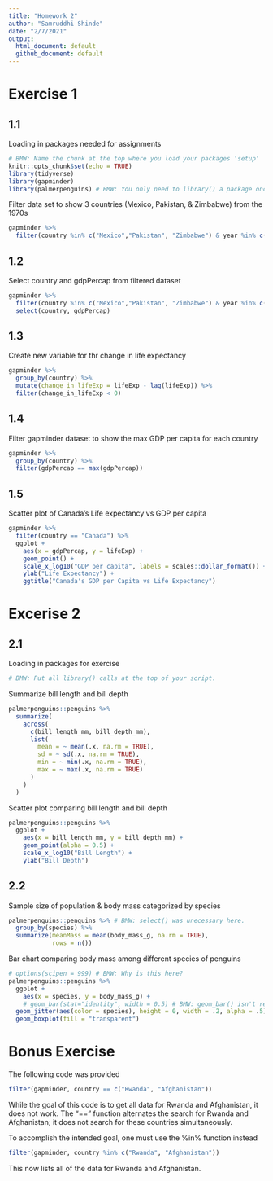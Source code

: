 ```yaml
---
title: "Homework 2"
author: "Samruddhi Shinde"
date: "2/7/2021"
output:
  html_document: default
  github_document: default
---
```


<!-- BMW: When you submit your homework, you need to knit it twice by clicking the Knit button in RStudio. Once to github_document and once to html_document. -->

# Exercise 1

<!-- BMW: You need a space after # in headings -->

## 1.1 

Loading in packages needed for assignments

<!-- BMW: You need a blank line between paragraphs in markdown. A single line break is ignored. -->

```r
# BMW: Name the chunk at the top where you load your packages 'setup'
knitr::opts_chunk$set(echo = TRUE)
library(tidyverse)
library(gapminder)
library(palmerpenguins) # BMW: You only need to library() a package once in a script.
```

Filter data set to show 3 countries (Mexico, Pakistan, & Zimbabwe) from the 1970s

```r
gapminder %>%
  filter(country %in% c("Mexico","Pakistan", "Zimbabwe") & year %in% c(1970:1979))
```

## 1.2

Select country and gdpPercap from filtered dataset

```r
gapminder %>%
  filter(country %in% c("Mexico","Pakistan", "Zimbabwe") & year %in% c(1970:1979)) %>%
  select(country, gdpPercap)
```

## 1.3 

Create new variable for thr change in life expectancy

```r
gapminder %>%
  group_by(country) %>% 
  mutate(change_in_lifeExp = lifeExp - lag(lifeExp)) %>%
  filter(change_in_lifeExp < 0)
```

<!-- BMW: Good job! You need to group by country so that you don't subtract the 2007 value for one country from the 1952 value from the next country. -->

## 1.4

Filter gapminder dataset to show the max GDP per capita for each country

```r
gapminder %>%
  group_by(country) %>%
  filter(gdpPercap == max(gdpPercap))
```

<!-- BMW: Great work! -->

## 1.5

Scatter plot of Canada's Life expectancy vs GDP per capita

```r
gapminder %>%
  filter(country == "Canada") %>%
  ggplot +
    aes(x = gdpPercap, y = lifeExp) +
    geom_point() + 
    scale_x_log10("GDP per capita", labels = scales::dollar_format()) +
    ylab("Life Expectancy") +
    ggtitle("Canada's GDP per Capita vs Life Expectancy")
```

<!-- BMW: Very nice! -->

# Excerise 2

## 2.1

Loading in packages for exercise 

```r
# BMW: Put all library() calls at the top of your script.
```

Summarize bill length and bill depth

```r
palmerpenguins::penguins %>%
  summarize(
    across(
      c(bill_length_mm, bill_depth_mm),
      list(
        mean = ~ mean(.x, na.rm = TRUE),
        sd = ~ sd(.x, na.rm = TRUE),
        min = ~ min(.x, na.rm = TRUE),
        max = ~ max(.x, na.rm = TRUE)
      )
    )
  )
```

Scatter plot comparing bill length and bill depth

```r
palmerpenguins::penguins %>%
  ggplot +
    aes(x = bill_length_mm, y = bill_depth_mm) +
    geom_point(alpha = 0.5) +
    scale_x_log10("Bill Length") +
    ylab("Bill Depth")
```

## 2.2

Sample size of population & body mass categorized by species

```r
palmerpenguins::penguins %>% # BMW: select() was unecessary here. 
  group_by(species) %>%
  summarize(meanMass = mean(body_mass_g, na.rm = TRUE),
            rows = n())
```

Bar chart comparing body mass among different species of penguins

```r
# options(scipen = 999) # BMW: Why is this here?
palmerpenguins::penguins %>%
  ggplot +
    aes(x = species, y = body_mass_g) +
    # geom_bar(stat="identity", width = 0.5) # BMW: geom_bar() isn't really appropriate here. This plot shows the total (sum) of body mass across the 3 species. Probably not what you wanted? Better to show (1) the actual data points and (2) a summary like a boxplot
  geom_jitter(aes(color = species), height = 0, width = .2, alpha = .5) +
  geom_boxplot(fill = "transparent")
```

# Bonus Exercise

The following code was provided 

```r
filter(gapminder, country == c("Rwanda", "Afghanistan"))
```

While the goal of this code is to get all data for Rwanda and Afghanistan, it does not work. The "==" function alternates the search for Rwanda and Afghanistan; it does not search for these countries simultaneously. 

To accomplish the intended goal, one must use the %in% function instead

```r
filter(gapminder, country %in% c("Rwanda", "Afghanistan"))
```

This now lists all of the data for Rwanda and Afghanistan.

<!-- BMW: very nice! -->
